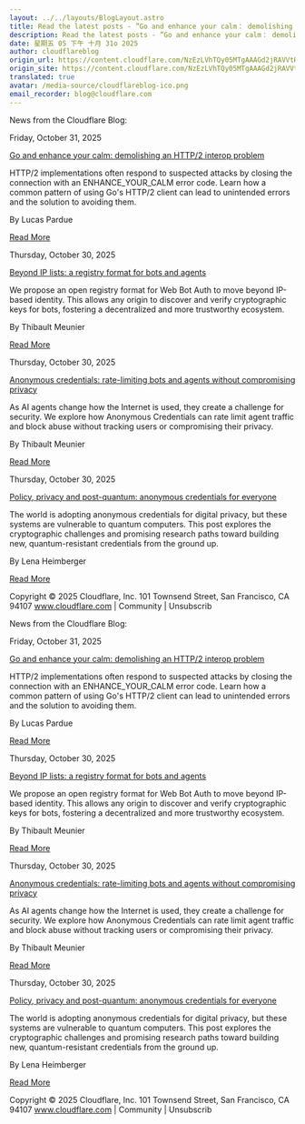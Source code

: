 ```yaml
---
layout: ../../layouts/BlogLayout.astro
title: Read the latest posts - ”Go and enhance your calm： demolishing an HTTP/2 interop problem”
description: Read the latest posts - ”Go and enhance your calm： demolishing an HTTP/2 interop problem”
date: 星期五 05 下午 十月 31o 2025
author: cloudflareblog
origin_url: https://content.cloudflare.com/NzEzLVhTQy05MTgAAAGd2jRAVVtHm3Eb7-dB0gGD3VfwozRGhYa3FU0225Ov05-ojK_dcD6r58vPxgX7qOPoLVO6qvc=
origin_site: https://content.cloudflare.com/NzEzLVhTQy05MTgAAAGd2jRAVVtHm3Eb7-dB0gGD3VfwozRGhYa3FU0225Ov05-ojK_dcD6r58vPxgX7qOPoLVO6qvc=
translated: true
avatar: /media-source/cloudflareblog-ico.png
email_recorder: blog@cloudflare.com
---
```



<Reference client:only="react" title="Read the latest posts - ”Go and enhance your calm： demolishing an HTTP/2 interop problem”" url="https://content.cloudflare.com/NzEzLVhTQy05MTgAAAGd2jRAVVtHm3Eb7-dB0gGD3VfwozRGhYa3FU0225Ov05-ojK_dcD6r58vPxgX7qOPoLVO6qvc=" />

<Detail client:only="react">
	News from the Cloudflare Blog:

Friday, October 31, 2025

[Go and enhance your calm: demolishing an HTTP/2 interop problem](https://content.cloudflare.com/NzEzLVhTQy05MTgAAAGd2jRAVVtHm3Eb7-dB0gGD3VfwozRGhYa3FU0225Ov05-ojK_dcD6r58vPxgX7qOPoLVO6qvc=)

HTTP/2 implementations often respond to suspected attacks by closing the connection with an ENHANCE\_YOUR\_CALM error code. Learn how a common pattern of using Go's HTTP/2 client can lead to unintended errors and the solution to avoiding them.

By Lucas Pardue

[Read More](https://content.cloudflare.com/NzEzLVhTQy05MTgAAAGd2jRAVVtHm3Eb7-dB0gGD3VfwozRGhYa3FU0225Ov05-ojK_dcD6r58vPxgX7qOPoLVO6qvc=)

Thursday, October 30, 2025

[Beyond IP lists: a registry format for bots and agents](https://content.cloudflare.com/NzEzLVhTQy05MTgAAAGd2jRAVZFDMjRBEjXst7vTWY2IMUsaNOe_kwUaGr-Po1j43-nJgTEW3AwGEt4VPFxIgOOrjoc=)

We propose an open registry format for Web Bot Auth to move beyond IP-based identity. This allows any origin to discover and verify cryptographic keys for bots, fostering a decentralized and more trustworthy ecosystem.

By Thibault Meunier

[Read More](https://content.cloudflare.com/NzEzLVhTQy05MTgAAAGd2jRAVZFDMjRBEjXst7vTWY2IMUsaNOe_kwUaGr-Po1j43-nJgTEW3AwGEt4VPFxIgOOrjoc=)

Thursday, October 30, 2025

[Anonymous credentials: rate-limiting bots and agents without compromising privacy](https://content.cloudflare.com/NzEzLVhTQy05MTgAAAGd2jRAVXEwjGQAzYVGixMMcaP9p7O4fBDwuVkZN2N7TWma6xEMkWztwoJN0qFrylruHzmOv4Y=)

As AI agents change how the Internet is used, they create a challenge for security. We explore how Anonymous Credentials can rate limit agent traffic and block abuse without tracking users or compromising their privacy.

By Thibault Meunier

[Read More](https://content.cloudflare.com/NzEzLVhTQy05MTgAAAGd2jRAVXEwjGQAzYVGixMMcaP9p7O4fBDwuVkZN2N7TWma6xEMkWztwoJN0qFrylruHzmOv4Y=)

Thursday, October 30, 2025

[Policy, privacy and post-quantum: anonymous credentials for everyone](https://content.cloudflare.com/NzEzLVhTQy05MTgAAAGd2jRAVayHQHrvemZ6e-GF_bA0sZQyVrljxj9uN2XQfFuzJ2PA1_LJTmz9U_5WHJrIyP241UY=)

The world is adopting anonymous credentials for digital privacy, but these systems are vulnerable to quantum computers. This post explores the cryptographic challenges and promising research paths toward building new, quantum-resistant credentials from the ground up.

By Lena Heimberger

[Read More](https://content.cloudflare.com/NzEzLVhTQy05MTgAAAGd2jRAVayHQHrvemZ6e-GF_bA0sZQyVrljxj9uN2XQfFuzJ2PA1_LJTmz9U_5WHJrIyP241UY=)

Copyright © 2025 Cloudflare, Inc. 101 Townsend Street, San Francisco, CA 94107 www.cloudflare.com | Community | Unsubscrib
</Detail>

News from the Cloudflare Blog:

Friday, October 31, 2025

[Go and enhance your calm: demolishing an HTTP/2 interop problem](https://content.cloudflare.com/NzEzLVhTQy05MTgAAAGd2jRAVVtHm3Eb7-dB0gGD3VfwozRGhYa3FU0225Ov05-ojK_dcD6r58vPxgX7qOPoLVO6qvc=)

HTTP/2 implementations often respond to suspected attacks by closing the connection with an ENHANCE\_YOUR\_CALM error code. Learn how a common pattern of using Go's HTTP/2 client can lead to unintended errors and the solution to avoiding them.

By Lucas Pardue

[Read More](https://content.cloudflare.com/NzEzLVhTQy05MTgAAAGd2jRAVVtHm3Eb7-dB0gGD3VfwozRGhYa3FU0225Ov05-ojK_dcD6r58vPxgX7qOPoLVO6qvc=)

Thursday, October 30, 2025

[Beyond IP lists: a registry format for bots and agents](https://content.cloudflare.com/NzEzLVhTQy05MTgAAAGd2jRAVZFDMjRBEjXst7vTWY2IMUsaNOe_kwUaGr-Po1j43-nJgTEW3AwGEt4VPFxIgOOrjoc=)

We propose an open registry format for Web Bot Auth to move beyond IP-based identity. This allows any origin to discover and verify cryptographic keys for bots, fostering a decentralized and more trustworthy ecosystem.

By Thibault Meunier

[Read More](https://content.cloudflare.com/NzEzLVhTQy05MTgAAAGd2jRAVZFDMjRBEjXst7vTWY2IMUsaNOe_kwUaGr-Po1j43-nJgTEW3AwGEt4VPFxIgOOrjoc=)

Thursday, October 30, 2025

[Anonymous credentials: rate-limiting bots and agents without compromising privacy](https://content.cloudflare.com/NzEzLVhTQy05MTgAAAGd2jRAVXEwjGQAzYVGixMMcaP9p7O4fBDwuVkZN2N7TWma6xEMkWztwoJN0qFrylruHzmOv4Y=)

As AI agents change how the Internet is used, they create a challenge for security. We explore how Anonymous Credentials can rate limit agent traffic and block abuse without tracking users or compromising their privacy.

By Thibault Meunier

[Read More](https://content.cloudflare.com/NzEzLVhTQy05MTgAAAGd2jRAVXEwjGQAzYVGixMMcaP9p7O4fBDwuVkZN2N7TWma6xEMkWztwoJN0qFrylruHzmOv4Y=)

Thursday, October 30, 2025

[Policy, privacy and post-quantum: anonymous credentials for everyone](https://content.cloudflare.com/NzEzLVhTQy05MTgAAAGd2jRAVayHQHrvemZ6e-GF_bA0sZQyVrljxj9uN2XQfFuzJ2PA1_LJTmz9U_5WHJrIyP241UY=)

The world is adopting anonymous credentials for digital privacy, but these systems are vulnerable to quantum computers. This post explores the cryptographic challenges and promising research paths toward building new, quantum-resistant credentials from the ground up.

By Lena Heimberger

[Read More](https://content.cloudflare.com/NzEzLVhTQy05MTgAAAGd2jRAVayHQHrvemZ6e-GF_bA0sZQyVrljxj9uN2XQfFuzJ2PA1_LJTmz9U_5WHJrIyP241UY=)

Copyright © 2025 Cloudflare, Inc. 101 Townsend Street, San Francisco, CA 94107 www.cloudflare.com | Community | Unsubscrib


